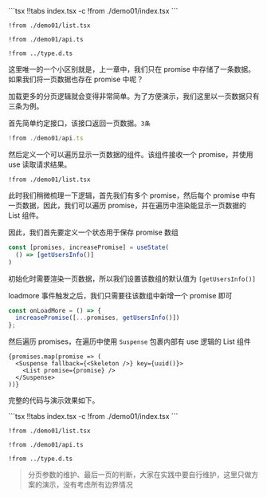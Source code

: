 
<Demo01 />
<CodeTabs>
```tsx !!tabs index.tsx -c
!from ./demo01/index.tsx
```

```tsx !!tabs list.tsx -c
!from ./demo01/list.tsx
```

```tsx !!tabs api.ts -c
!from ./demo01/api.ts
```

```tsx !!tabs type.d.ts -c
!from ../type.d.ts
```
</CodeTabs>

这里唯一的一个小区别就是，上一章中，我们只在 promise 中存储了一条数据。如果我们将一页数据也存在 promise 中呢？

加载更多的分页逻辑就会变得非常简单。为了方便演示，我们这里以一页数据只有三条为例。

首先简单约定接口，该接口返回一页数据。`3条`

```ts api.ts -c
!from ./demo01/api.ts
```

然后定义一个可以遍历显示一页数据的组件。该组件接收一个 promise，并使用 use 读取请求结果。

```tsx !!tabs list.tsx -c
!from ./demo01/list.tsx
```

此时我们稍微梳理一下逻辑，首先我们有多个 promise，然后每个 promise 中有一页数据，因此，我们可以遍历 promise，并在遍历中渲染能显示一页数据的 List 组件。

因此，我们首先要定义一个状态用于保存 promise 数组

```ts
const [promises, increasePromise] = useState(
  () => [getUsersInfo()]
)
```

初始化时需要渲染一页数据，所以我们设置该数组的默认值为 `[getUsersInfo()]`

loadmore 事件触发之后，我们只需要往该数组中新增一个 promise 即可

```ts
const onLoadMore = () => {
  increasePromise([...promises, getUsersInfo()])
};
```

然后遍历 promises，在遍历中使用 `Suspense` 包裹内部有 use 逻辑的 List 组件

```tsx
{promises.map(promise => (
  <Suspense fallback={<Skeleton />} key={uuid()}>
    <List promise={promise} />
  </Suspense>
))}
```

完整的代码与演示效果如下。

<Demo01 />
<CodeTabs>
```tsx !!tabs index.tsx -c
!from ./demo01/index.tsx
```

```tsx !!tabs list.tsx -c
!from ./demo01/list.tsx
```

```tsx !!tabs api.ts -c
!from ./demo01/api.ts
```

```tsx !!tabs type.d.ts -c
!from ../type.d.ts
```
</CodeTabs>

> 分页参数的维护、最后一页的判断，大家在实践中要自行维护，这里只做方案的演示，没有考虑所有边界情况
